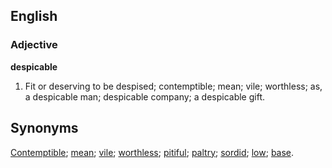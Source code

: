 ==English==

===Adjective===

'''despicable'''

#Fit or deserving to be despised; contemptible; mean; vile; worthless; as, a despicable man; despicable company; a despicable gift.

==Synonyms==
[[Contemptible]]; [[mean]]; [[vile]]; [[worthless]]; [[pitiful]]; [[paltry]]; [[sordid]]; [[low]]; [[base]].